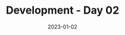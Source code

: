 ---
title: Development - Day 02
date: '2023-01-02'
tags: ['development']
draft: false
summary: Purchased and configured a domain. Explored using GitHub Pages + Jekyll, but went with Vercel + NextJS. Created GitHub repository, added support for Docker + VSCode devcontainers. Configured 2nd machine to support Docker. Deployed website. Wrote very basic software and personal development blog entries.
images: []
layout: PostLayout
authors: ['default']
---